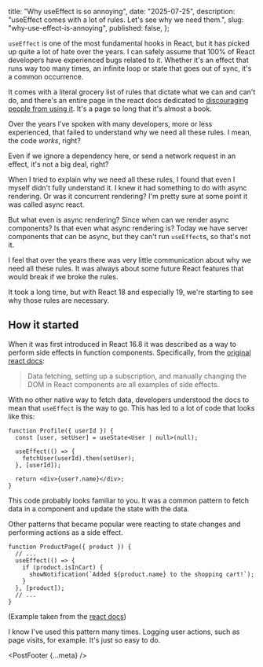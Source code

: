 
  title: "Why useEffect is so annoying",
  date: "2025-07-25",
  description:
    "useEffect comes with a lot of rules. Let's see why we need them.",
  slug: "why-use-effect-is-annoying",
  published: false,
};


<PostHeader meta={meta} />

`useEffect` is one of the most fundamental hooks in React, but it has picked up quite a lot of hate over the years.
I can safely assume that 100% of React developers have experienced bugs related to it.
Whether it's an effect that runs way too many times, an infinite loop or state that goes out of sync, it's a common occurrence.

It comes with a literal grocery list of rules that dictate what we can and can't do,
and there's an entire page in the react docs dedicated to [discouraging people from using it](https://react.dev/learn/you-might-not-need-an-effect).
It's a page so long that it's almost a book.

Over the years I've spoken with many developers, more or less experienced, that failed to understand why we need all these rules. I mean, the code _works_, right?

Even if we ignore a dependency here, or send a network request in an effect, it's not a big deal, right?

When I tried to explain why we need all these rules, I found that even I myself didn't fully understand it. I knew it had something to do with async rendering. Or was it concurrent rendering? I'm pretty sure at some point it was called async react.

But what even is async rendering? Since when can we render async components? Is that even what async rendering is? Today we have server components that can be async, but they can't run `useEffect`s, so that's not it.

I feel that over the years there was very little communication about why we need all these rules.
It was always about some future React features that would break if we broke the rules.

It took a long time, but with React 18 and especially 19, we're starting to see why those rules are necessary.

## How it started

When it was first introduced in React 16.8 it was described as a way to perform side effects in function components. Specifically, from the [original react docs](https://legacy.reactjs.org/docs/hooks-effect.html):

> Data fetching, setting up a subscription, and manually changing the DOM in React components are all examples of side effects.

With no other native way to fetch data, developers understood the docs to mean that `useEffect` is the way to go. This has led to a lot of code that looks like this:

```tsx
function Profile({ userId }) {
  const [user, setUser] = useState<User | null>(null);

  useEffect(() => {
    fetchUser(userId).then(setUser);
  }, [userId]);

  return <div>{user?.name}</div>;
}
```

This code probably looks familiar to you. It was a common pattern to fetch data in a component and update the state with the data.

Other patterns that became popular were reacting to state changes and performing actions as a side effect.

```tsx
function ProductPage({ product }) {
  // ...
  useEffect(() => {
    if (product.isInCart) {
      showNotification(`Added ${product.name} to the shopping cart!`);
    }
  }, [product]);
  // ...
}
```

(Example taken from the [react docs](https://react.dev/learn/you-might-not-need-an-effect#sharing-logic-between-event-handlers))

I know I've used this pattern many times. Logging user actions, such as page visits, for example. It's just so easy to do.

<PostFooter {...meta} />

